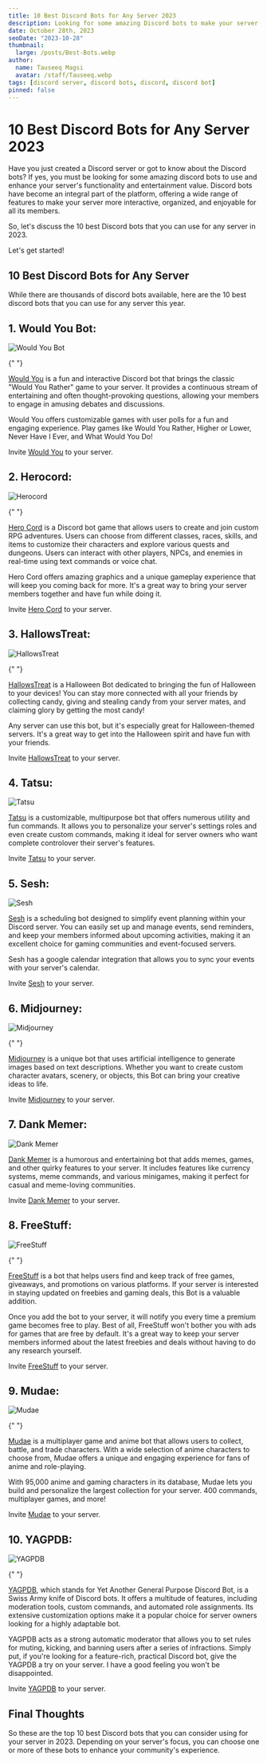 ```yaml
---
title: 10 Best Discord Bots for Any Server 2023
description: Looking for some amazing Discord bots to make your server more entertaining? Here is a list of the top 10 Discord bots that will help you.
date: October 28th, 2023
seoDate: "2023-10-28"
thumbnail:
  large: /posts/Best-Bots.webp
author:
  name: Tauseeq Magsi
  avatar: /staff/Tauseeq.webp
tags: [discord server, discord bots, discord, discord bot]
pinned: false
---
```


# **10 Best Discord Bots for Any Server 2023**

Have you just created a Discord server or got to know about the Discord bots? If yes, you must be looking for some amazing discord bots to use and enhance your server's functionality and entertainment value. Discord bots have become an integral part of the platform, offering a wide range of features to make your server more interactive, organized, and enjoyable for all its members.

So, let's discuss the 10 best Discord bots that you can use for any server in 2023.

Let's get started!

## **10 Best Discord Bots for Any Server**

While there are thousands of discord bots available, here are the 10 best discord bots that you can use for any server this year.

## 1. **Would You Bot:**

![Would You Bot](/posts/Images/Bots/WouldYou.webp)

{" "}

[Would You](https://wouldyoubot.gg/) is a fun and interactive Discord bot that brings the classic "Would You Rather"
game to your server. It provides a continuous stream of entertaining and often thought-provoking
questions, allowing your members to engage in amusing debates and discussions.

Would You offers customizable games with user polls for a fun and engaging experience. Play games like Would You Rather, Higher or Lower, Never Have I Ever, and What Would You Do!

Invite [Would You](https://wouldyoubot.gg/invite) to your server.

## 2. **Herocord:**

![Herocord](/posts/Images/Bots/Herocord.webp)

{" "}

[Hero Cord](https://herocord.com/)  is a Discord bot game that allows users to create and join custom RPG adventures. Users can choose from different classes, races, skills, and items to customize their
characters and explore various quests and dungeons. Users can interact with other
players, NPCs, and enemies in real-time using text commands or voice chat.

Hero Cord offers amazing graphics and a unique gameplay experience that will keep you coming back for more. It's a great way to bring your server members together and have fun while doing it.

Invite [Hero Cord](https://herocord.com/invite) to your server.

## 3. **HallowsTreat:**

![HallowsTreat](/posts/Images/Bots/HallowsTreat.webp)

{" "}

[HallowsTreat](https://top.gg/bot/886391809939484722)  is a Halloween Bot dedicated to bringing the fun of Halloween to your devices!
You can stay more connected with all your friends by collecting candy, giving and
stealing candy from your server mates, and claiming glory by getting the most candy!

Any server can use this bot, but it's especially great for Halloween-themed servers. It's a great way to get into the Halloween spirit and have fun with your friends.

Invite [HallowsTreat](https://top.gg/bot/886391809939484722/invite) to your server.

## 4. **Tatsu:**

![Tatsu](/posts/Images/Bots/Tatsu.webp)

[Tatsu](https://tatsu.gg/) is a customizable, multipurpose bot that offers numerous utility and fun commands. It allows you to personalize your server's settings roles and even create custom commands, making it ideal for server owners who want complete controlover their server's features.

Invite [Tatsu](https://discord.com/oauth2/authorize?&client_id=172002255350792192&scope=bot%20applications.commands&permissions=258235296982) to your server.

## 5. **Sesh:**

![Sesh](/posts/Images/Bots/Sesh.webp)

[Sesh](https://sesh.fyi/) is a scheduling bot designed to simplify event planning within your Discord server. You can easily set up and manage events, send reminders, and keep your members informed about upcoming activities, making it an excellent choice for gaming communities and event-focused servers.

Sesh has a google calendar integration that allows you to sync your events with your server's calendar.

Invite [Sesh](https://discord.com/oauth2/authorize?client_id=616754792965865495&permissions=17998396517440&scope=applications.commands%20bot&response_type=code&redirect_uri=https://discord.com/invite/hJgX7Hw) to your server.

## 6. **Midjourney:**

![Midjourney](/posts/Images/Bots/Midjourney.webp)

{" "}

[Midjourney](https://www.midjourney.com/) is a unique bot that uses artificial intelligence to generate images based on text descriptions. Whether you want to create custom character avatars, scenery, or objects, this Bot can bring your creative ideas to life.

Invite [Midjourney](https://discord.com/invite/midjourney) to your server.

## 7. **Dank Memer:**

![Dank Memer](/posts/Images/Bots/DankMemer.webp)

[Dank Memer](https://dankmemer.lol/) is a humorous and entertaining bot that adds memes, games, and other quirky features to your server. It includes features like currency systems, meme commands, and various minigames, making it perfect for casual and meme-loving communities.

Invite [Dank Memer](https://invite.dankmemer.lol/) to your server.

## 8. **FreeStuff:**

![FreeStuff](/posts/Images/Bots/FreeStuff.webp)

{" "}

[FreeStuff](https://freestuffbot.xyz/) is a bot that helps users find and keep track of free games, giveaways, and
promotions on various platforms. If your server is interested in staying updated
on freebies and gaming deals, this Bot is a valuable addition.

Once you add the bot to your server, it will notify you every time a premium game becomes free to play. Best of all, FreeStuff won't bother you with ads for games that are free by default. It's a great way to keep your server members informed about the latest freebies and deals without having to do any research yourself.

Invite [FreeStuff](https://freestuffbot.xyz/invite) to your server.

## 9. **Mudae:**

![Mudae](/posts/Images/Bots/Mudae.webp)

{" "}

[Mudae](https://top.gg/bot/432610292342587392/) is a multiplayer game and anime bot that allows users to collect, battle, and
trade characters. With a wide selection of anime characters to choose from, Mudae
offers a unique and engaging experience for fans of anime and role-playing.

With 95,000 anime and gaming characters in its database, Mudae lets you build and personalize the largest collection for your server. 400 commands, multiplayer games, and more!

Invite [Mudae](https://top.gg/bot/432610292342587392/invite) to your server.

## 10. **YAGPDB:**

![YAGPDB](/posts/Images/Bots/YAGPDB.webp)

{" "}

[YAGPDB](https://yagpdb.xyz/), which stands for Yet Another General Purpose Discord Bot, is a Swiss Army knife
of Discord bots. It offers a multitude of features, including moderation tools, custom
commands, and automated role assignments. Its extensive customization options make
it a popular choice for server owners looking for a highly adaptable bot.

YAGPDB acts as a strong automatic moderator that allows you to set rules for muting, kicking, and banning users after a series of infractions. Simply put, if you're looking for a feature-rich, practical Discord bot, give the YAGPDB a try on your server. I have a good feeling you won't be disappointed.

Invite [YAGPDB](https://yagpdb.xyz/login?goto=/manage) to your server.

## **Final Thoughts**

So these are the top 10 best Discord bots that you can consider using for your server in 2023. Depending on your server's focus, you can choose one or more of these bots to enhance your community's experience.
